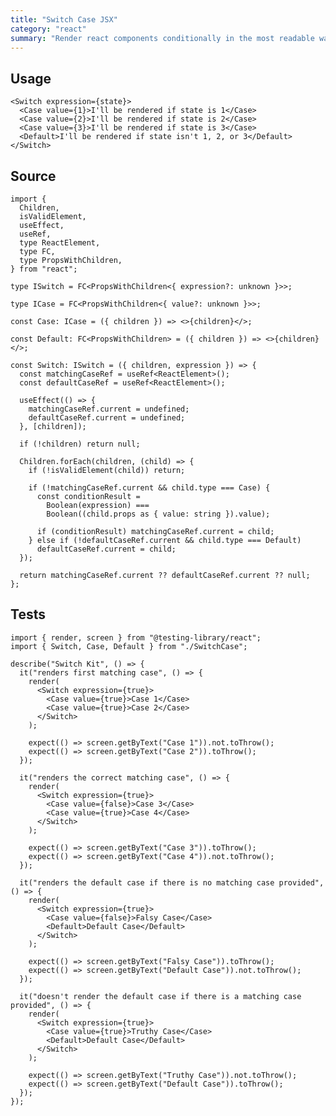 ```yaml
---
title: "Switch Case JSX"
category: "react"
summary: "Render react components conditionally in the most readable way possible"
---
```


## Usage

```tsx
<Switch expression={state}>
  <Case value={1}>I'll be rendered if state is 1</Case>
  <Case value={2}>I'll be rendered if state is 2</Case>
  <Case value={3}>I'll be rendered if state is 3</Case>
  <Default>I'll be rendered if state isn't 1, 2, or 3</Default>
</Switch>
```

## Source

```tsx
import {
  Children,
  isValidElement,
  useEffect,
  useRef,
  type ReactElement,
  type FC,
  type PropsWithChildren,
} from "react";

type ISwitch = FC<PropsWithChildren<{ expression?: unknown }>>;

type ICase = FC<PropsWithChildren<{ value?: unknown }>>;

const Case: ICase = ({ children }) => <>{children}</>;

const Default: FC<PropsWithChildren> = ({ children }) => <>{children}</>;

const Switch: ISwitch = ({ children, expression }) => {
  const matchingCaseRef = useRef<ReactElement>();
  const defaultCaseRef = useRef<ReactElement>();

  useEffect(() => {
    matchingCaseRef.current = undefined;
    defaultCaseRef.current = undefined;
  }, [children]);

  if (!children) return null;

  Children.forEach(children, (child) => {
    if (!isValidElement(child)) return;

    if (!matchingCaseRef.current && child.type === Case) {
      const conditionResult =
        Boolean(expression) ===
        Boolean((child.props as { value: string }).value);

      if (conditionResult) matchingCaseRef.current = child;
    } else if (!defaultCaseRef.current && child.type === Default)
      defaultCaseRef.current = child;
  });

  return matchingCaseRef.current ?? defaultCaseRef.current ?? null;
};
```

## Tests

```tsx
import { render, screen } from "@testing-library/react";
import { Switch, Case, Default } from "./SwitchCase";

describe("Switch Kit", () => {
  it("renders first matching case", () => {
    render(
      <Switch expression={true}>
        <Case value={true}>Case 1</Case>
        <Case value={true}>Case 2</Case>
      </Switch>
    );

    expect(() => screen.getByText("Case 1")).not.toThrow();
    expect(() => screen.getByText("Case 2")).toThrow();
  });

  it("renders the correct matching case", () => {
    render(
      <Switch expression={true}>
        <Case value={false}>Case 3</Case>
        <Case value={true}>Case 4</Case>
      </Switch>
    );

    expect(() => screen.getByText("Case 3")).toThrow();
    expect(() => screen.getByText("Case 4")).not.toThrow();
  });

  it("renders the default case if there is no matching case provided", () => {
    render(
      <Switch expression={true}>
        <Case value={false}>Falsy Case</Case>
        <Default>Default Case</Default>
      </Switch>
    );

    expect(() => screen.getByText("Falsy Case")).toThrow();
    expect(() => screen.getByText("Default Case")).not.toThrow();
  });

  it("doesn't render the default case if there is a matching case provided", () => {
    render(
      <Switch expression={true}>
        <Case value={true}>Truthy Case</Case>
        <Default>Default Case</Default>
      </Switch>
    );

    expect(() => screen.getByText("Truthy Case")).not.toThrow();
    expect(() => screen.getByText("Default Case")).toThrow();
  });
});
```
